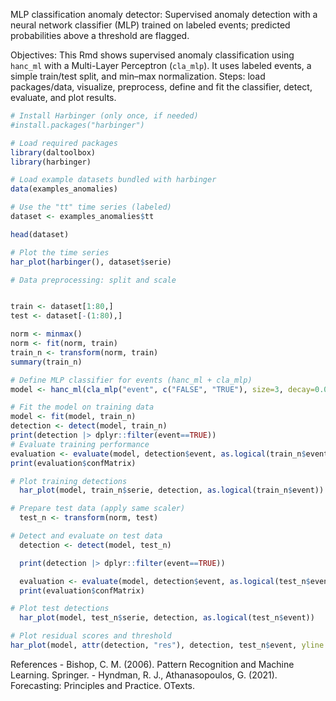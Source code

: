 MLP classification anomaly detector: Supervised anomaly detection with a neural network classifier (MLP) trained on labeled events; predicted probabilities above a threshold are flagged.

Objectives: This Rmd shows supervised anomaly classification using `hanc_ml` with a Multi-Layer Perceptron (`cla_mlp`). It uses labeled events, a simple train/test split, and min–max normalization. Steps: load packages/data, visualize, preprocess, define and fit the classifier, detect, evaluate, and plot results.

```r
# Install Harbinger (only once, if needed)
#install.packages("harbinger")
```

```r
# Load required packages
library(daltoolbox)
library(harbinger) 
```

```r
# Load example datasets bundled with harbinger
data(examples_anomalies)
```

```r
# Use the "tt" time series (labeled)
dataset <- examples_anomalies$tt

head(dataset)
```

```r
# Plot the time series
har_plot(harbinger(), dataset$serie)
```

```r
# Data preprocessing: split and scale


train <- dataset[1:80,]
test <- dataset[-(1:80),]

norm <- minmax()
norm <- fit(norm, train)
train_n <- transform(norm, train)
summary(train_n)
```

```r
# Define MLP classifier for events (hanc_ml + cla_mlp)
model <- hanc_ml(cla_mlp("event", c("FALSE", "TRUE"), size=3, decay=0.03))
```

```r
# Fit the model on training data
model <- fit(model, train_n)
detection <- detect(model, train_n)
print(detection |> dplyr::filter(event==TRUE))
# Evaluate training performance
evaluation <- evaluate(model, detection$event, as.logical(train_n$event))
print(evaluation$confMatrix)
```

```r
# Plot training detections
  har_plot(model, train_n$serie, detection, as.logical(train_n$event))
```

```r
# Prepare test data (apply same scaler)
  test_n <- transform(norm, test)
```

```r
# Detect and evaluate on test data
  detection <- detect(model, test_n)

  print(detection |> dplyr::filter(event==TRUE))

  evaluation <- evaluate(model, detection$event, as.logical(test_n$event))
  print(evaluation$confMatrix)
```

```r
# Plot test detections
  har_plot(model, test_n$serie, detection, as.logical(test_n$event))
```

```r
# Plot residual scores and threshold
har_plot(model, attr(detection, "res"), detection, test_n$event, yline = attr(detection, "threshold"))
```


References 
- Bishop, C. M. (2006). Pattern Recognition and Machine Learning. Springer.
- Hyndman, R. J., Athanasopoulos, G. (2021). Forecasting: Principles and Practice. OTexts.
